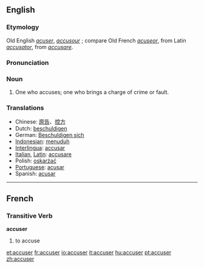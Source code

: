 ==English==

===Etymology===
Old English ''[[acuser]]'', ''[[accusour]]'' ; compare Old French ''[[acuseor]]'', from Latin ''[[accusator]]'', from ''[[accusare]]''.

===Pronunciation===
{{AHD|ak-KEWZ-uhr}}

===Noun===
{{en-noun-reg}}

# One who accuses; one who brings a charge of crime or fault.

===Translations===
*Chinese: [[原告]]、[[控方]]
*Dutch: [[beschuldigen]]
*German: [[Beschuldigen sich]]
*[[Indonesian]]: [[tuduh|menuduh]]
*[[Interlingua]]: [[accusar]]
*[[Italian]], [[Latin]]: [[accusare]]
*Polish: [[oskarżać]]
*[[Portuguese]]: [[acusar]]
*Spanish: [[acusar]]

----

==French==
===Transitive Verb===
'''accuser'''
# to accuse

[[et:accuser]]
[[fr:accuser]]
[[io:accuser]]
[[it:accuser]]
[[hu:accuser]]
[[pt:accuser]]
[[zh:accuser]]